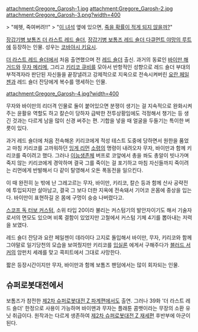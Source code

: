 attachment:Gregore_Garosh-1.jpg attachment:Gregore_Garosh-2.jpg
attachment:Gregore_Garosh-3.png?width=400

> "헤헷, 죽여버려!!"
> "[[키리코 큐비|이 녀석]] 옆에 있으면, [[이능생존체|죽을 확률이 적게 되지 않을까?]]"

[[장갑기병 보톰즈 더 라스트 레드 숄더]], [[장갑기병 보톰즈 레드 숄더 다큐먼트 야망의 루트]]에 등장하는 인물. 성우는 [[코바야시 키요시]].

[[장갑기병 보톰즈 더 라스트 레드 숄더|더 라스트 레드 숄더]]에서 처음 출연했으며 전 [[레드 숄더]] 출신. 과거의 동료인 [[바이만 해거드]]와 [[무자 메리메]], 그리고 [[키리코 큐비]]를 모아서 반항적인 성향으로 레드 숄더 부대의 부적격자라 판단된 자신들을 끝장낼려고 강제적으로 지옥으로 전속시켜버린 [[요란 페일젠]]과 레드 숄더 잔당에게 복수를 맹세하는 인물.

attachment:Gregore_Garosh-4.jpg?width=400

무자와 바이만의 리더격 인물로 둘이 붙어있으면 분쟁이 생기는 걸 지속적으로 완화시켜주는 윤활유 역할도 하고 칼슨이 당하자 급박한 전투상황임에도 걱정해서 챙기는 등 생긴 것과는 다르게 남을 많이 신경 써주는 편. 기합을 넣을 때 얼굴을 두들기는 특이한 버릇이 있다.

과거 레드 숄더에 처음 전속해온 키리코에게 적성 테스트 도중에 당하면서 원한을 품었고 마침 키리코를 고까워하던 [[잉게 리먼]] [[소령]]의 명령이 내려오자 무자, 바이만과 함께 키리코를 죽이려고 했다. 그러나 [[이능생존체]] 버프로 코앞에서 총을 쏴도 총알이 빗나가며 죽지 않는 키리코에게 경악하며 결국 그를 죽이는 걸 포기하고 마침 자신들까지 죽이려는 리먼에게 반발해서 다 같이 탈영해서 오돈 폭동전을 일으킨다.

이 때 완전히 눈 밖에 난 그레고르는 무자, 바이만, 키리코, 칼슨 등과 함께 산사 공략전에 투입되지만 살아남고, 결국 그 보다 더한 지옥에 전속돼서 기어코 온몸에 중상을 입는다. 바이만이 표현하길 온 몸에 구멍이 숭숭 나버렸다고.

[[스코프 독 터보 커스텀]], 소위 타입 20이라 불리는 커스텀기의 발안자이기도 해서 기술자로서의 면모도 있으며 비록 결함이 있었지만 고철에서 커스텀 기체 4기를 뽑아내는 저력을 보였다.

레드 숄더 잔당과 요란 페일젠이 데라이다 고지로 돌입해서 바이만, 무자, 키리코와 함께 그야말로 일기당천의 모습을 보여줬지만 키리코를 [[입실론]] 에게서 구해주다가 [[블러드 서커]]의 암펀치 세례를 맞고 콕피트에서 그대로 사망한다.

짧은 등장시간이지만 무자, 바이만과 함께 보톰즈 팬덤에서는 많이 회자되는 인물.

== 슈퍼로봇대전에서 ==
보톰즈가 참전한 [[제2차 슈퍼로봇대전 Z 파계편]]에서도 출연. 그러나 39화 '더 라스트 레드 숄더' 한정으로 사용이 가능하며 바이맨과 무자는 플래툰 콤뱃이라는 무장의 소환 유닛 취급이다. 원작과는 다르게 생존하여 [[제2차 슈퍼로봇대전 Z 재세편]] 후반부에 아군이 된다.
